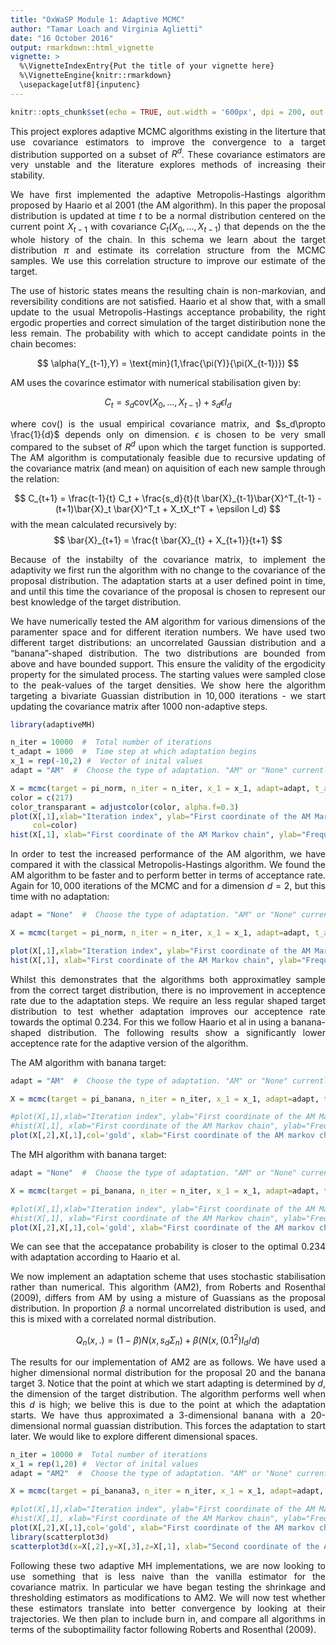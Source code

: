 ---
title: "OxWaSP Module 1: Adaptive MCMC"
author: "Tamar Loach and Virginia Aglietti"
date: "16 October 2016"
output: rmarkdown::html_vignette
vignette: >
  %\VignetteIndexEntry{Put the title of your vignette here}
  %\VignetteEngine{knitr::rmarkdown}
  \usepackage[utf8]{inputenc}
---
<style>

h1 {
    text-align: center;
}

body {
  text-align: justify;
}
</style>


```{r setup, include=FALSE}
knitr::opts_chunk$set(echo = TRUE, out.width = '600px', dpi = 200, out.height = '400px', fig.align='center',fig.width=6, fig.height=6, size='normalsize')
```


This project explores adaptive MCMC algorithms existing in the literture that use covariance estimators to improve the convergence to a target distribution supported on a subset of $R^d$. These covariance estimators are very unstable and the literature explores methods of increasing their stability.

We have first implemented the adaptive Metropolis-Hastings algorithm proposed by Haario et al 2001 (the AM algorithm). In this paper the proposal distribution is updated at time $t$ to be a normal distribution centered on the current point $X_{t-1}$ with covariance $C_t(X_0, ..., X_{t-1})$ that depends on the the whole history of the chain. In this schema we learn about the target distribution $\pi$ and estimate its correlation structure from the MCMC samples. We use this correlation structure to improve our estimate of the target. 

The use of historic states means the resulting chain is non-markovian, and reversibility conditions are not satisfied. Haario et al show that, with a small update to the usual Metropolis-Hastings acceptance probability, the right ergodic properties and correct simulation of the target distiribution none the less remain. The probability with which to accept candidate points in the chain becomes:

$$
\alpha(Y_{t-1},Y) = \text{min}(1,\frac{\pi(Y)}{\pi(X_{t-1})})
$$

AM uses the covarince estimator with numerical stabilisation given by:

$$
C_t = s_d \text{cov}(X_0, ..., X_{t-1}) + s_d\epsilon I_d
$$

where $\text{cov}()$ is the usual empirical covariance matrix, and $s_d\propto \frac{1}{d}$ depends only on dimension. $\epsilon$ is chosen to be very small compared to the subset of $R^d$ upon which the target function is supported. The AM algorithm is computationaly feasible due to recursive updating of the covariance matrix (and mean) on aquisition of each new sample through the relation:

$$
C_{t+1} = \frac{t-1}{t} C_t + \frac{s_d}{t}(t \bar{X}_{t-1}\bar{X}^T_{t-1} - (t+1)\bar{X}_t \bar{X}^T_t + X_tX_t^T + \epsilon I_d)
$$
 with the mean calculated recursively by:
$$
\bar{X}_{t+1} = \frac{t \bar{X}_{t}  + X_{t+1}}{t+1}
$$

Because of the instabilty of the covariance matrix, to implement the adaptivity we first run the algorithm with no change to the covariance of the proposal distribution. The adaptation starts at a user defined point in time, and until this time the covariance of the proposal is chosen to represent our best knowledge of the target distribution.  

We have numerically tested the AM algorithm for various dimensions of the paramenter space and for different iteration numbers. We have used two different target distributions: an uncorrelated Gaussian distribution and a "banana"-shaped distribution. The two distributions are bounded from above and have bounded  support. This ensure the validity of the ergodicity property for the simulated process. The starting values were sampled close to the peak-values of the target densities. We show here the algorithm targeting a bivariate Guassian distribution in $10,000$ iterations - we start updating the covariance matrix after 1000 non-adaptive steps.


```{r}

library(adaptiveMH)

n_iter = 10000  #  Total number of iterations
t_adapt = 1000  #  Time step at which adaptation begins
x_1 = rep(-10,2) #  Vector of inital values
adapt = "AM"  #  Choose the type of adaptation. "AM" or "None" currently.

X = mcmc(target = pi_norm, n_iter = n_iter, x_1 = x_1, adapt=adapt, t_adapt = t_adapt)
color = c(217)
color_transparant = adjustcolor(color, alpha.f=0.3)
plot(X[,1],xlab="Iteration index", ylab="First coordinate of the AM Markov chain", 
     col=color)
hist(X[,1], xlab="First coordinate of the AM Markov chain", ylab="Frequency", breaks=50, main="")

```

In order to test the increased performance of the AM algorithm, we have compared it with the classical Metropolis-Hastings algorithm. We found the AM algorithm to be faster and to perform better in terms of acceptance rate.  Again for $10,000$ iterations of the MCMC and for a dimension $d=2$, but this time with no adaptation:

```{r}

adapt = "None"  #  Choose the type of adaptation. "AM" or "None" currently.

X = mcmc(target = pi_norm, n_iter = n_iter, x_1 = x_1, adapt=adapt, t_adapt = t_adapt)

plot(X[,1],xlab="Iteration index", ylab="First coordinate of the AM Markov chain")
hist(X[,1], xlab="First coordinate of the AM Markov chain", ylab="Frequency", breaks=50, main="")

```


Whilst this demonstrates that the algorithms both approximatley sample from the correct target distribution, there is no improvement in acceptence rate due to the adaptation steps. We require an less regular shaped target distribution to test whether adaptation improves our acceptence rate towards the optimal 0.234. For this we follow Haario et al in using a banana-shaped distribution. The following results show a significantly lower acceptence rate for the adaptive version of the algorithm. 

The AM algorithm with banana target:

```{r}

adapt = "AM"  #  Choose the type of adaptation. "AM" or "None" currently.

X = mcmc(target = pi_banana, n_iter = n_iter, x_1 = x_1, adapt=adapt, t_adapt = t_adapt)

#plot(X[,1],xlab="Iteration index", ylab="First coordinate of the AM Markov chain")
#hist(X[,1], xlab="First coordinate of the AM Markov chain", ylab="Frequency", breaks=50, main="")
plot(X[,2],X[,1],col='gold', xlab="First coordinate of the AM markov chain",  ylab="Second coordinate of the AM Markov chain")
```

The MH algorithm with banana target:

```{r}

adapt = "None"  #  Choose the type of adaptation. "AM" or "None" currently.

X = mcmc(target = pi_banana, n_iter = n_iter, x_1 = x_1, adapt=adapt, t_adapt = t_adapt)

#plot(X[,1],xlab="Iteration index", ylab="First coordinate of the AM Markov chain")
#hist(X[,1], xlab="First coordinate of the AM Markov chain", ylab="Frequency", breaks=50, main="")
plot(X[,2],X[,1],col='gold', xlab="First coordinate of the AM markov chain",  ylab="Second coordinate of the AM markov chain")
```

We can see that the accepatance probability is closer to the optimal 0.234 with adaptation according to Haario et al. 

We now implement an adaptation scheme that uses stochastic stabilisation rather than numerical. This algorithm (AM2), from Roberts and Rosenthal (2009), differs from AM by using a misture of Guassians as the proposal distribution. In proportion $\beta$ a normal uncorrelated distribution is used, and this is mixed with a correlated normal distribution. 

$$
Q_n(x,.) = (1-\beta) N(x,s_d \Sigma_n) + \beta (N(x,(0.1^2)I_d/d)
$$

The results for our implementation of AM2 are as follows. We have used a higher dimensional normal distribution for the proposal $20$ and the banana target $3$. Notice that the point at which we start adapting is determined by $d$, the dimension of the target distribution. The algorithm performs well when this $d$ is high; we belive this is due to the point at which the adaptation starts. We have thus approximated a 3-dimensional banana with a 20-dimensional normal guassian distribution. This forces the adaptation to start later. We would like to explore different dimensional spaces.

```{r}

n_iter = 10000 #  Total number of iterations
x_1 = rep(1,20) #  Vector of inital values
adapt = "AM2"  #  Choose the type of adaptation. "AM" or "None" currently.

X = mcmc(target = pi_banana3, n_iter = n_iter, x_1 = x_1, adapt=adapt, t_adapt = t_adapt)

#plot(X[,1],xlab="Iteration index", ylab="First coordinate of the AM Markov chain")
#hist(X[,1], xlab="First coordinate of the AM Markov chain", ylab="Frequency", breaks=50, main="")
plot(X[,2],X[,1],col='gold', xlab="First coordinate of the AM markov chain",  ylab="Second coordinate of the AM Markov chain")
library(scatterplot3d)
scatterplot3d(x=X[,2],y=X[,3],z=X[,1], xlab="Second coordinate of the AM2 Markov chain", ylab="Third coordinate of the AM2 Markov chain", zlab="First coordinate of the AM2 Markov chain", color="gold")

```

Following these two adaptive MH implementations, we are now looking to use something that is less naive than the vanilla estimator for the covariance matrix. In particular we have began testing the shrinkage and thresholding estimators as modifications to AM2. We will now test whether these estimators translate into better convergence by looking at their trajectories. We then plan to include burn in, and compare all algorithms in terms of the suboptimaility factor following Roberts and Rosenthal (2009).
